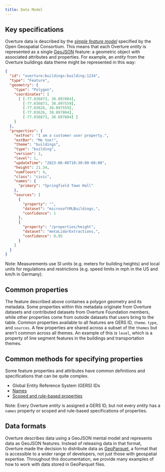 ```yaml
---
title: Data Model
---
```


## Key specifications

Overture data is described by the [_simple feature model_](https://www.ogc.org/standard/sfa/) specified by the Open Geospatial Consortium. This means that each Overture _entity_ is represented as a single [GeoJSON](https://geojson.org/) feature: a geometric object with associated attributes and properties. For example, an _entity_ from the Overture buildings data theme might be represented in this way:

```json
{
  "id": "overture:buildings:building:1234",
  "type": "Feature",
  "geometry": {
    "type": "Polygon",
    "coordinates": [
      [ [-77.036873, 38.897804],
        [-77.036873, 38.897559],
        [-77.03626, 38.897559],
        [-77.03626, 38.897804],
        [-77.036873, 38.897804] ]
    ]
  },
  "properties": {
    "extFoo": "I am a customer user property.",
    "extBar": "Me too!",
    "theme": "buildings",
    "type": "building",
    "version": 1,
    "level": 1,
    "updateTime": "2023-06-06T10:30:00-08:00",
    "height": 21.34,
    "numFloors": 4,
    "class": "civic",
    "names": {
      "primary": "Springfield Town Hall"
    },
    "sources": [
      {
        "property": "",
        "dataset": "microsoftMLBuildings,",
        "confidence": 1
      },
      {
        "property": "/properties/height",
        "dataset": "metaLidarExtractions,",
        "confidence": 0.95
      }
    ]
  }
}
```
Note: Measurements use SI units (e.g. meters for building heights) and local units for regulations and restrictions (e.g. speed limits in mph in the US and km/h in Germany).

## Common properties
The feature described above containes a polygon geometry and its metadata. Some properties within this metadata originate from Overture datasets and contributed datasets from Overture Foundation members, while other properties come from outside datasets that users bring to the table. Common properties available to all features are GERS ID, `theme`. `type`, and `sources`. A few properties are shared across a subset of the `themes` but aren't common across all themes. An example of this is `level`, which is a property of line segment features in the buildings and transportation themes.

## Common methods for specifying properties
Some feature properties and attributes have common definitions and specifications that can be quite complex.

- Global Entity Reference System (GERS) IDs
- [Names](names)
- [Scoped and rule-based properties](scoping-rules)

Note: Every Overture _entity_ is assigned a GERS ID, but not every _entity_ has a `names` property or scoped and rule-based specifications of properties.

## Data formats

Overture describes data using a GeoJSON mental model and represents data as GeoJSON features. Instead of releasing data in that format, Overture made the decision to distribute data as [GeoParquet](https://geoparquet.org/), a format that is accessible to a wider range of developers, not just those with geospatial expertise. Throughout this documentation, we provide many examples of how to work with data stored in GeoParquet files.
